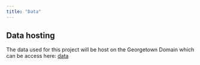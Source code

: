 ```yaml
---
title: "Data"
---
```


## Data hosting
The data used for this project will be host on the Georgetown Domain which can be access here: [data](https://alex045.georgetown.domains/project_data/)
